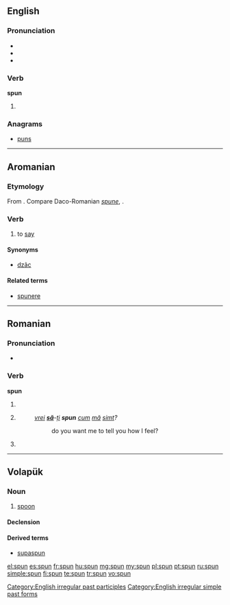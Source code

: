 ==English==

===Pronunciation===
* {{IPA|/ˈspʌn/}}
* {{audio|en-us-spun.ogg|Audio (US)}}
* {{rhymes|ʌn}}

===Verb===
'''spun'''

# {{past of|spin}}

===Anagrams===
* [[puns]]

[[Category:English irregular past participles]]
[[Category:English irregular simple past forms]]

----

==Aromanian==

===Etymology===
From {{etyl|la|rup}} {{term|expono|expōnō|lang=la}}. Compare Daco-Romanian ''[[spune]]'', {{term|spun|lang=ro}}.

===Verb===
{{infl|rup|verb}}

# to [[say]]

====Synonyms====
* [[dzãc]]

====Related terms====
* [[spunere]]

----

==Romanian==

===Pronunciation===
* {{IPA|[spun]|lang=ro}}

===Verb===
'''spun'''

# {{ro-form-verb|1s|pres|spune}}
# {{ro-form-verb|1s|sub|spune}}
#: ''[[vrei]] '''[[să]]'''-[[îți|ți]] '''spun''' [[cum]] [[mă]] [[simt]]?''
#:: do you want me to tell you how I feel?
# {{ro-form-verb|3p|pres|spune}}

----

==Volapük==

===Noun===
{{vo-noun}}

# [[spoon]]

====Declension====
{{vo-decl-noun}}

====Derived terms====
* [[supaspun]]

[[el:spun]]
[[es:spun]]
[[fr:spun]]
[[hu:spun]]
[[mg:spun]]
[[my:spun]]
[[pl:spun]]
[[pt:spun]]
[[ru:spun]]
[[simple:spun]]
[[fi:spun]]
[[te:spun]]
[[tr:spun]]
[[vo:spun]]